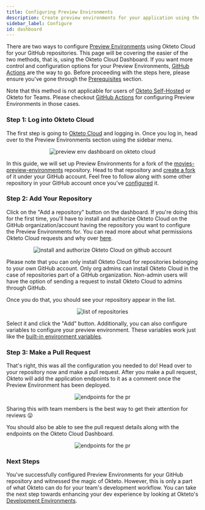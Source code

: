 ```yaml
---
title: Configuring Preview Environments
description: Create preview environments for your application using the Okteto Cloud Dashboard
sidebar_label: Configure
id: dashboard
---
```




There are two ways to configure [Preview Environments](/docs/next/cloud/preview-environments/preview-environments) using Okteto Cloud for your GitHub repositories. This page will be covering the easier of the two methods, that is, using the Okteto Cloud Dashboard. If you want more control and configuration options for your Preview Environments, [GitHub Actions](/docs/next/cloud/preview-environments/preview-environments-github) are the way to go. Before proceeding with the steps here, please ensure you've gone through the [Prerequisites](/docs/next/cloud/preview-environments/preview-environments/#prerequisites) section.

Note that this method is not applicable for users of [Okteto Self-Hosted](/docs/next/enterprise) or Okteto for Teams. Please checkout [GitHub Actions](/docs/next/cloud/preview-environments/preview-environments-github) for configuring Preview Environments in those cases.

### Step 1: Log into Okteto Cloud

The first step is going to [Okteto Cloud](https://cloud.okteto.com/) and logging in. Once you log in, head over to the Preview Environments section using the sidebar menu.

<p align="center"><Image src="/docs/cloud/preview-environments/images/preview-env-dashboard.png" alt="preview env dashboard on okteto cloud" /></p>

In this guide, we will set up Preview Environments for a fork of the [movies-preview-environments](https://github.com/okteto/movies-preview-environments) repository. Head to that repository and [create a fork](https://docs.github.com/en/get-started/quickstart/fork-a-repo) of it under your GitHub account. Feel free to follow along with some other repository in your GitHub account once you've [configured](/docs/next/cloud/preview-environments/preview-environments/#prerequisites) it.

### Step 2: Add Your Repository

Click on the "Add a repository" button on the dashboard. If you're doing this for the first time, you'll have to install and authorize Okteto Cloud on the GitHub organization/account having the repository you want to configure the Preview Environments for. You can read more about what permissions Okteto Cloud requests and why over [here](/docs/next/cloud/permissions). 

<p align="center"><Image src="/docs/cloud/preview-environments/images/auth-okteto-cloud.png" alt="install and authorize Okteto Cloud on github account" /></p>

Please note that you can only install Okteto Cloud for repositories belonging to your own GitHub account. Only org admins can install Okteto Cloud in the case of repositories part of a GitHub organization. Non-admin users will have the option of sending a request to install Okteto Cloud to admins through GitHub.

Once you do that, you should see your repository appear in the list. 

<p align="center"><Image src="/docs/cloud/preview-environments/images/repo-list.png" alt="list of repositories" /></p>

Select it and click the "Add" button. Additionally, you can also configure variables to configure your preview environment. These variables work just like the [built-in environment variables](/docs/next/cloud/okteto-cli/#built-in-environment-variables).

### Step 3: Make a Pull Request

That's right, this was all the configuration you needed to do! Head over to your repository now and make a pull request. After you make a pull request, Okteto will add the application endpoints to it as a comment once the Preview Environment has been deployed. 

<p align="center"><Image src="/docs/cloud/preview-environments/images/pr-endpoints.png" alt="endpoints for the pr" /></p>

Sharing this with team members is the best way to get their attention for reviews 😛

You should also be able to see the pull request details along with the endpoints on the Okteto Cloud Dashboard.

<p align="center"><Image src="/docs/cloud/preview-environments/images/pr-in-dashboard.png" alt="endpoints for the pr" /></p>

### Next Steps

You've successfully configured Preview Environments for your GitHub repository and witnessed the magic of Okteto. However, this is only a part of what Okteto can do for your team's development workflow. You can take the next step towards enhancing your dev experience by looking at Okteto's [Development Environments](/docs/next/reference/development-environments/).